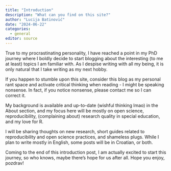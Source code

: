 ```yaml
---
title: "Introduction"
description: "What can you find on this site?"
author: "Lucija Batinović"
date: "2024-06-22"
categories:
  - general
editor: source
---
```


True to my procrastinating personality, I have reached a point in my PhD journey where I boldly decide to start blogging about the interesting (to me at least) topics I am familiar with. As I despise writing with all my being, it is only natural that I take writing as my next hobby.  

If you happen to stumble upon this site, consider this blog as my personal rant space and activate critical thinking when reading - I might be speaking nonsense. In fact, if you notice nonsense, please contact me so I can correct it.

My background is available and up-to-date (wishful thinking lmao) in the About section, and my focus here will be mostly on open science, reproducibility, (complaining about) research quality in special education, and my love for R.

I will be sharing thoughts on new research, short guides related to reproducibility and open science practices, and shameless plugs. While I plan to write mostly in English, some posts will be in Croatian, or both. 

Coming to the end of this introduction post, I am actually excited to start this journey, so who knows, maybe there's hope for us after all. Hope you enjoy, pozdrav!
